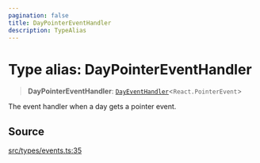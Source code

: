 ```yaml
---
pagination: false
title: DayPointerEventHandler
description: TypeAlias
---
```


# Type alias: DayPointerEventHandler

> **DayPointerEventHandler**: [`DayEventHandler`](/api/latest/type-aliases/DayEventHandler.mdx)\<`React.PointerEvent`\>

The event handler when a day gets a pointer event.

## Source

[src/types/events.ts:35](https://github.com/gpbl/react-day-picker/blob/575f9be39/src/types/events.ts#L35)
